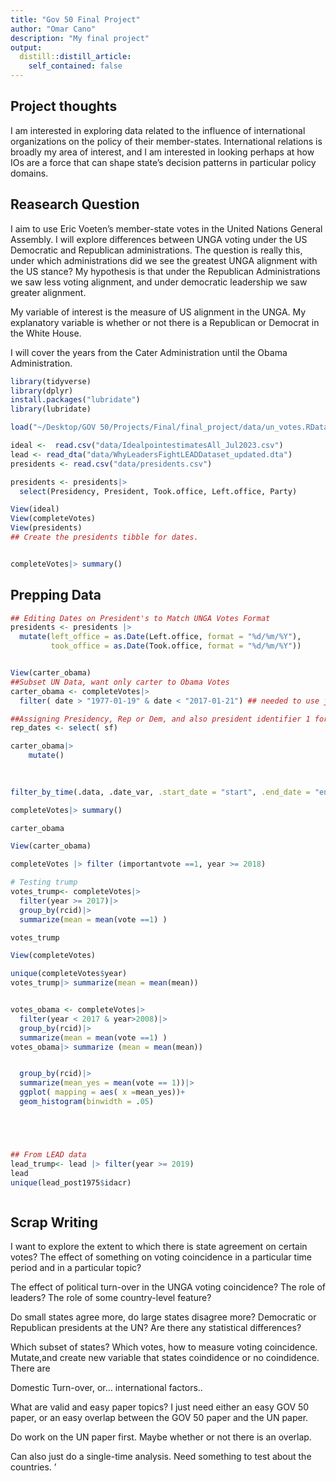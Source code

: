 ```yaml
---
title: "Gov 50 Final Project"
author: "Omar Cano"
description: "My final project"
output:
  distill::distill_article:
    self_contained: false
---
```




## Project thoughts

I am interested in exploring data related to the influence of international organizations on the policy of their member-states. International relations is broadly my area of interest, and I am interested in looking perhaps at  how IOs are a force that can shape state's decision patterns in particular policy domains. 

## Reasearch Question
I aim to use Eric Voeten's member-state votes in the United Nations General Assembly. I will explore differences between UNGA voting under the US Democratic and Republican administrations. The question is really this, under which administrations did we see the greatest UNGA alignment with the US stance? My hypothesis is that under the Republican Administrations we saw less voting alignment, and under democratic leadership we saw greater alignment. 

My variable of interest is the measure of US alignment in the UNGA.
My explanatory variable is whether or not there is a Republican or Democrat in the White House. 


I will cover the years from the Cater Administration until the Obama Administration. 


```r
library(tidyverse)
library(dplyr)
install.packages("lubridate")
library(lubridate)

load("~/Desktop/GOV 50/Projects/Final/final_project/data/un_votes.RData") ## 

ideal <-  read.csv("data/IdealpointestimatesAll_Jul2023.csv")
lead <- read_dta("data/WhyLeadersFightLEADDataset_updated.dta")
presidents <- read.csv("data/presidents.csv")

presidents <- presidents|>
  select(Presidency, President, Took.office, Left.office, Party)

View(ideal)
View(completeVotes)
View(presidents)
## Create the presidents tibble for dates. 


completeVotes|> summary()


```

## Prepping Data

```r
## Editing Dates on President's to Match UNGA Votes Format 
presidents <- presidents |> 
  mutate(left_office = as.Date(Left.office, format = "%d/%m/%Y"),
         took_office = as.Date(Took.office, format = "%d/%m/%Y"))


View(carter_obama)
##Subset UN Data, want only carter to Obama Votes
carter_obama <- completeVotes|>
  filter( date > "1977-01-19" & date < "2017-01-21") ## needed to use just greater or lesser than

##Assigning Presidency, Rep or Dem, and also president identifier 1 for carter, 2 for reagan etc 
rep_dates <- select( sf)

carter_obama|>
    mutate()
  

  
filter_by_time(.data, .date_var, .start_date = "start", .end_date = "end")

completeVotes|> summary()

carter_obama

View(carter_obama)
```



```r
completeVotes |> filter (importantvote ==1, year >= 2018) 
```


```r
# Testing trump 
votes_trump<- completeVotes|>
  filter(year >= 2017)|>
  group_by(rcid)|> 
  summarize(mean = mean(vote ==1) )

votes_trump

View(completeVotes)

unique(completeVotes$year)
votes_trump|> summarize(mean = mean(mean))


votes_obama <- completeVotes|>
  filter(year < 2017 & year>2008)|>
  group_by(rcid)|> 
  summarize(mean = mean(vote ==1) )
votes_obama|> summarize (mean = mean(mean))


  group_by(rcid)|>
  summarize(mean_yes = mean(vote == 1))|>
  ggplot( mapping = aes( x =mean_yes))+
  geom_histogram(binwidth = .05)





## From LEAD data
lead_trump<- lead |> filter(year >= 2019)
lead
unique(lead_post1975$idacr)



```






## Scrap Writing



I want to explore the extent to which there is state agreement on certain votes? 
The effect of something on voting coincidence in a particular time period and in a particular topic? 

The effect of political turn-over in the UNGA voting coincidence?
The role of leaders?
The role of some country-level feature?
 
 
Do small states agree more, do large states disagree more?
Democratic or Republican presidents at the UN?
Are there any statistical differences?



Which subset of states? 
Which votes, how to measure voting coincidence. Mutate,and create new variable that states coindidence or no coindidence. There are 

Domestic Turn-over, or... international factors.. 

 
What are valid and easy paper topics?
I just need either an easy GOV 50 paper, or an easy overlap between the GOV 50 paper and the UN paper. 

Do work on the UN paper first. Maybe whether or not there is an overlap. 


Can also just do a single-time analysis. 
Need something to test about the countries. '

